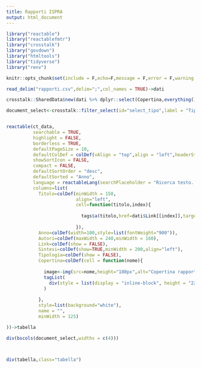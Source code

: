 ```yaml
---
title: Rapporti ISPRA
output: html_document
---
```


```r
library("reactable")
library("reactablefmtr")
library("crosstalk")
library("govdown")
library("htmltools")
library("tidyverse")
library("renv")

knitr::opts_chunk$set(include = F,echo=F,message = F,error = F,warning = F)

read_delim("rapporti.csv",delim=";",col_names = TRUE)->dati
```


```r


crosstalk::SharedData$new(dati %>% dplyr::select(Copertina,everything()))->ct_data

document_select<-crosstalk::filter_select(id="select_tipo",label = "Tipo documento",sharedData = ct_data,group =~Tipologia )


reactable(ct_data,
          searchable = TRUE,
          highlight = FALSE,
          borderless = TRUE,
          defaultPageSize = 10,
          defaultColDef = colDef(vAlign = "top",align = "left",headerStyle = list(fontWeight="900",fontSize="14px")),
          showSortIcon = FALSE,
          compact = FALSE,
          defaultSortOrder = "desc",
          defaultSorted = "Anno",
          language = reactableLang(searchPlaceholder = "Ricerca testo..."),
          columns=list(
            Titolo=colDef(minWidth = 150,
                          align="left",
                          cell=function(titolo,index){
                            
                            tags$a(titolo,href=dati$Link[[index]],target="_blank")
                            
                          }),
            Anno=colDef(width=100,style=list(fontWeight="900")),
            Autori=colDef(maxWidth = 240,minWidth = 160),
            Link=colDef(show = FALSE),
            Sintesi=colDef(show=TRUE,minWidth = 200,align="left"),
            Tipologia=colDef(show = FALSE),
            Copertina=colDef(cell = function(nome){
              
              image<-img(src=nome,height="180px",alt="Copertina rapporto",style="border: 3px solid #321;")
              tagList(
                div(style = list(display = "inline-block", height = "220px"), image)
              )
              
            }, 
            style=list(background="white"),
            name = "",
            minWidth = 125)

))->tabella

div(bscols(document_select,widths = c(4)))



div(tabella,class="tabella")
```
